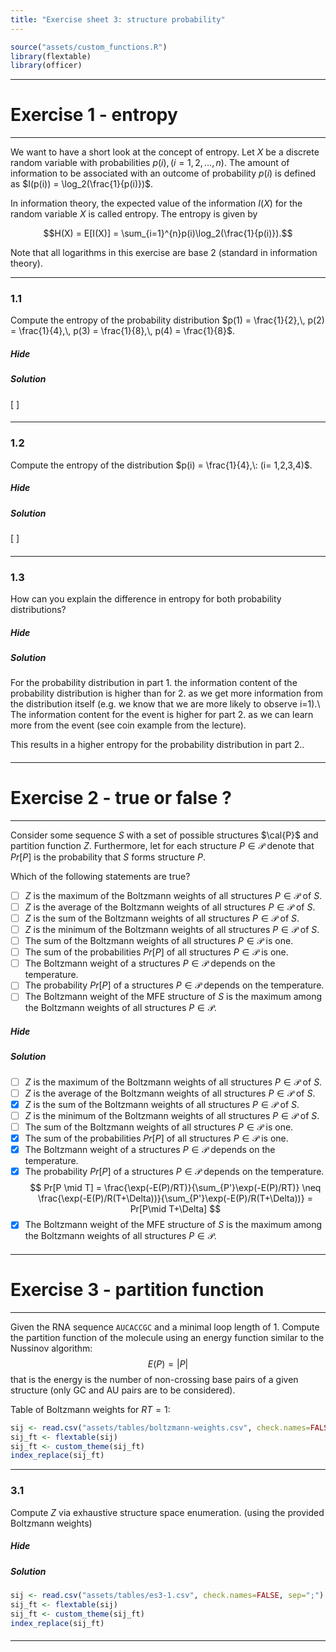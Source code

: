 ```yaml
---
title: "Exercise sheet 3: structure probability"
---
```


```r
source("assets/custom_functions.R")
library(flextable)
library(officer)
```

---------------------------------

# Exercise 1 - entropy

---------------------------------

We want to have a short look at the concept of entropy.
Let $X$ be a discrete random variable with probabilities $p(i), (i=1,2,\ldots,n)$.
The amount of information to be associated with an outcome of probability $p(i)$
is defined as $I(p(i)) = \log_2(\frac{1}{p(i)})$.

In information theory, the expected value of the information $I(X)$ for the random variable $X$ is called entropy.
The entropy is given by

$$H(X) = E[I(X)] = \sum_{i=1}^{n}p(i)\log_2(\frac{1}{p(i)}).$$

Note that all logarithms in this exercise are base 2 (standard in information theory).

---------------------------------

### 1.1

::: {.question data-latex=""}

Compute the entropy of the probability distribution $p(1) = \frac{1}{2},\, p(2) = \frac{1}{4},\, p(3) = \frac{1}{8},\, p(4) = \frac{1}{8}$.

:::

#### {.tabset}

##### Hide

##### Solution

::: {.answer data-latex=""}

\[
\begin{align*}
H(X) & = p(1)\log\left(\frac{1}{p(1)}\right) + p(2)\log\left(\frac{1}{p(2)}\right) + p(3)\log\left(\frac{1}{p(3)}\right) + p(4)\log\left(\frac{1}{p(4)}\right)\\
& = \frac{1}{2} + \frac{2}{4} + \frac{3}{8} + \frac{3}{8}\\
& = \frac{14}{8}
\end{align*}
\]

:::

#### {-}

---------------------------------

### 1.2

::: {.question data-latex=""}

Compute the entropy of the distribution $p(i) = \frac{1}{4},\: (i= 1,2,3,4)$.

:::

#### {.tabset}

##### Hide

##### Solution

::: {.answer data-latex=""}

\[
\begin{align*}
H(X) & = & 4 \cdot p(i) \log(\frac{1}{p(i)})\\
& = & 2
\end{align*}
\]

:::

#### {-}

---------------------------------

### 1.3

::: {.question data-latex=""}

How can you explain the difference in entropy for both probability distributions?

:::

#### {.tabset}

##### Hide

##### Solution

::: {.answer data-latex=""}

For the probability distribution in part 1. the information content of the probability distribution is higher than for 2. as we get more information from the distribution itself (e.g. we know that we are more likely to observe i=1).\\
The information content for the event is higher for part 2. as we can learn more from the event (see coin example from the lecture).

This results in a higher entropy for the probability distribution in part 2..
:::

#### {-}

---------------------------------

# Exercise 2 - true or false ?

---------------------------------

Consider some sequence $S$ with a set of possible structures
$\cal{P}$ and partition function $Z$. Furthermore, let for each
structure $P\in\mathcal{P}$ denote that $Pr[P]$ is the probability that $S$ forms
structure $P$.

Which of the following statements are true?

::: {.question data-latex=""}

- [ ]  $Z$ is the maximum of the Boltzmann weights of all structures $P\in\mathcal{P}$ of $S$.
- [ ]  $Z$ is the average of the Boltzmann weights of all structures $P\in\mathcal{P}$ of $S$.
- [ ]  $Z$ is the sum of the Boltzmann weights of all structures $P\in\mathcal{P}$ of $S$.
- [ ]  $Z$ is the minimum of the Boltzmann weights of all structures $P\in\mathcal{P}$ of $S$.
- [ ]  The sum of the Boltzmann weights of all structures $P\in\mathcal{P}$ is one.
- [ ]  The sum of the probabilities $Pr[P]$ of all structures $P\in\mathcal{P}$ is one.
- [ ]  The Boltzmann weight of a structures $P\in\mathcal{P}$ depends on the temperature.
- [ ]  The probability $Pr[P]$ of a structures $P\in\mathcal{P}$ depends on the temperature.
- [ ]  The Boltzmann weight of the MFE structure of $S$ is the maximum among the Boltzmann weights of all structures $P\in\mathcal{P}$.

:::

#### {.tabset}

##### Hide

##### Solution

::: {.answer data-latex=""}

- [ ]  $Z$ is the maximum of the Boltzmann weights of all structures $P\in\mathcal{P}$ of $S$.
- [ ]  $Z$ is the average of the Boltzmann weights of all structures $P\in\mathcal{P}$ of $S$.
- [x]  $Z$ is the sum of the Boltzmann weights of all structures $P\in\mathcal{P}$ of $S$.
- [ ]  $Z$ is the minimum of the Boltzmann weights of all structures $P\in\mathcal{P}$ of $S$.
- [ ]  The sum of the Boltzmann weights of all structures $P\in\mathcal{P}$ is one.
- [x]  The sum of the probabilities $Pr[P]$ of all structures $P\in\mathcal{P}$ is one.
- [x]  The Boltzmann weight of a structures $P\in\mathcal{P}$ depends on the temperature.
- [x]  The probability $Pr[P]$ of a structures $P\in\mathcal{P}$ depends on the temperature.
$$
 Pr[P \mid T] = \frac{\exp(-E(P)/RT)}{\sum_{P'}\exp(-E(P)/RT)}
 \neq
 \frac{\exp(-E(P)/R(T+\Delta))}{\sum_{P'}\exp(-E(P)/R(T+\Delta))} =
 Pr[P\mid T+\Delta]
$$
- [x]  The Boltzmann weight of the MFE structure of $S$ is the maximum among the Boltzmann weights of all structures $P\in\mathcal{P}$.

:::

#### {-}

---------------------------------

# Exercise 3 - partition function

---------------------------------

Given the RNA sequence `AUCACCGC` and a minimal loop length of $1$.
Compute the partition function of the molecule using an energy function similar to the Nussinov algorithm:
$$
	E(P) = |P|
$$
that is the energy is the number of non-crossing base pairs of a given structure
(only GC and AU pairs are to be considered).

Table of Boltzmann weights for $RT = 1$:

```r
sij <- read.csv("assets/tables/boltzmann-weights.csv", check.names=FALSE, sep=";")
sij_ft <- flextable(sij)
sij_ft <- custom_theme(sij_ft)
index_replace(sij_ft)
```

---------------------------------

### 3.1

::: {.question data-latex=""}

Compute $Z$ via exhaustive structure space enumeration. (using the provided Boltzmann weights)

:::

#### {.tabset}

##### Hide

##### Solution

::: {.answer data-latex=""}

```r
sij <- read.csv("assets/tables/es3-1.csv", check.names=FALSE, sep=";")
sij_ft <- flextable(sij)
sij_ft <- custom_theme(sij_ft)
index_replace(sij_ft)
```

:::

#### {-}

---------------------------------

<script src="assets/js/scripts.js"></script>

